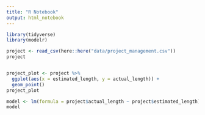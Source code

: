 ```yaml
---
title: "R Notebook"
output: html_notebook
---
```


```r
library(tidyverse)
library(modelr)
```

```r
project <- read_csv(here::here("data/project_management.csv"))
project


project_plot <- project %>%
  ggplot(aes(x = estimated_length, y = actual_length)) +
  geom_point()
project_plot

```

```r
model <- lm(formula = project$actual_length ~ project$estimated_length)
model
```

